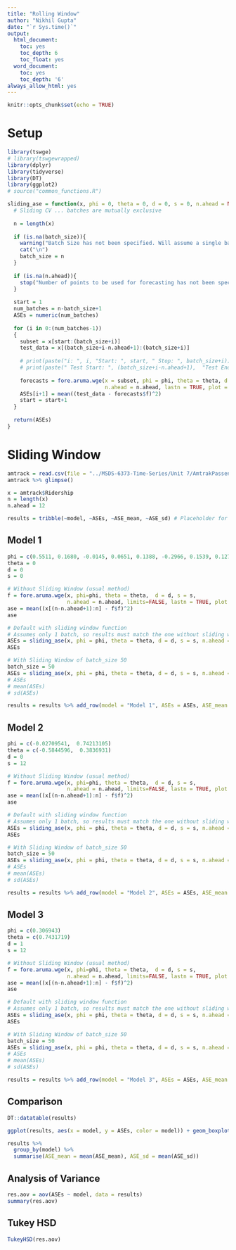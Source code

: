 ```yaml
---
title: "Rolling Window"
author: "Nikhil Gupta"
date: "`r Sys.time()`"
output:
  html_document:
    toc: yes
    toc_depth: 6
    toc_float: yes
  word_document:
    toc: yes
    toc_depth: '6'
always_allow_html: yes
---
```



```r
knitr::opts_chunk$set(echo = TRUE)
```

# Setup

```r
library(tswge)
# library(tswgewrapped)
library(dplyr)
library(tidyverse)
library(DT)
library(ggplot2)
# source("common_functions.R")
```

```r
sliding_ase = function(x, phi = 0, theta = 0, d = 0, s = 0, n.ahead = NA, batch_size = NA){
  # Sliding CV ... batches are mutually exclusive
  
  n = length(x)
  
  if (is.na(batch_size)){
    warning("Batch Size has not been specified. Will assume a single batch")
    cat("\n")
    batch_size = n
  }
  
  if (is.na(n.ahead)){
    stop("Number of points to be used for forecasting has not been specified. Please specify n.ahead")
  }
  
  start = 1
  num_batches = n-batch_size+1
  ASEs = numeric(num_batches)
  
  for (i in 0:(num_batches-1))
  {
    subset = x[start:(batch_size+i)]
    test_data = x[(batch_size+i-n.ahead+1):(batch_size+i)]
    
    # print(paste("i: ", i, "Start: ", start, " Stop: ", batch_size+i))
    # print(paste(" Test Start: ", (batch_size+i-n.ahead+1),  "Test End: ", (batch_size+i)))
    
    forecasts = fore.aruma.wge(x = subset, phi = phi, theta = theta, d = d, s = s,
                               n.ahead = n.ahead, lastn = TRUE, plot = FALSE)
    ASEs[i+1] = mean((test_data - forecasts$f)^2)
    start = start+1
  }
  
  return(ASEs)
}

```

# Sliding Window

```r
amtrack = read.csv(file = "../MSDS-6373-Time-Series/Unit 7/AmtrakPassengersMonthly.csv")
amtrack %>% glimpse()
```


```r
x = amtrack$Ridership
n = length(x)
n.ahead = 12

results = tribble(~model, ~ASEs, ~ASE_mean, ~ASE_sd) # Placeholder for results
```

## Model 1
```r
phi = c(0.5511, 0.1680, -0.0145, 0.0651, 0.1388, -0.2966, 0.1539, 0.1270, -0.1815, 0.0364, 0.1456, 0.6287, -0.3832, -0.0199, -0.1679)
theta = 0
d = 0
s = 0

# Without Sliding Window (usual method)
f = fore.aruma.wge(x, phi=phi, theta = theta,  d = d, s = s,
                   n.ahead = n.ahead, limits=FALSE, lastn = TRUE, plot = FALSE)
ase = mean((x[(n-n.ahead+1):n] - f$f)^2)
ase

# Default with sliding window function
# Assumes only 1 batch, so results must match the one without sliding window (usual method) above
ASEs = sliding_ase(x, phi = phi, theta = theta, d = d, s = s, n.ahead = n.ahead)  
ASEs

# With Sliding Window of batch_size 50
batch_size = 50
ASEs = sliding_ase(x, phi = phi, theta = theta, d = d, s = s, n.ahead = n.ahead, batch_size = batch_size)
# ASEs
# mean(ASEs)
# sd(ASEs)

results = results %>% add_row(model = "Model 1", ASEs = ASEs, ASE_mean = mean(ASEs), ASE_sd = sd(ASEs))

```

## Model 2
```r
phi = c(-0.02709541,  0.74213105)
theta = c(-0.5844596,  0.3836931)
d = 0
s = 12

# Without Sliding Window (usual method)
f = fore.aruma.wge(x, phi=phi, theta = theta,  d = d, s = s,
                   n.ahead = n.ahead, limits=FALSE, lastn = TRUE, plot = FALSE)
ase = mean((x[(n-n.ahead+1):n] - f$f)^2)
ase

# Default with sliding window function
# Assumes only 1 batch, so results must match the one without sliding window (usual method) above
ASEs = sliding_ase(x, phi = phi, theta = theta, d = d, s = s, n.ahead = n.ahead)  
ASEs

# With Sliding Window of batch_size 50
batch_size = 50
ASEs = sliding_ase(x, phi = phi, theta = theta, d = d, s = s, n.ahead = n.ahead, batch_size = batch_size)
# ASEs
# mean(ASEs)
# sd(ASEs)

results = results %>% add_row(model = "Model 2", ASEs = ASEs, ASE_mean = mean(ASEs), ASE_sd = sd(ASEs))

```

## Model 3

```r
phi = c(0.306943)
theta = c(0.7431719)
d = 1
s = 12

# Without Sliding Window (usual method)
f = fore.aruma.wge(x, phi=phi, theta = theta,  d = d, s = s,
                   n.ahead = n.ahead, limits=FALSE, lastn = TRUE, plot = FALSE)
ase = mean((x[(n-n.ahead+1):n] - f$f)^2)
ase

# Default with sliding window function
# Assumes only 1 batch, so results must match the one without sliding window (usual method) above
ASEs = sliding_ase(x, phi = phi, theta = theta, d = d, s = s, n.ahead = n.ahead)  
ASEs

# With Sliding Window of batch_size 50
batch_size = 50
ASEs = sliding_ase(x, phi = phi, theta = theta, d = d, s = s, n.ahead = n.ahead, batch_size = batch_size)
# ASEs
# mean(ASEs)
# sd(ASEs)

results = results %>% add_row(model = "Model 3", ASEs = ASEs, ASE_mean = mean(ASEs), ASE_sd = sd(ASEs))

```

## Comparison

```r
DT::datatable(results)
```

```r
ggplot(results, aes(x = model, y = ASEs, color = model)) + geom_boxplot()
```

```r
results %>% 
  group_by(model) %>% 
  summarise(ASE_mean = mean(ASE_mean), ASE_sd = mean(ASE_sd))
```

## Analysis of Variance

```r
res.aov = aov(ASEs ~ model, data = results)
summary(res.aov)
```

## Tukey HSD

```r
TukeyHSD(res.aov)
```

